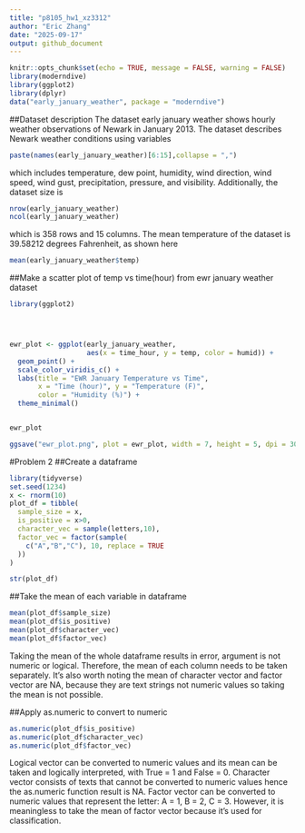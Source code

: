 ```yaml
---
title: "p8105_hw1_xz3312"
author: "Eric Zhang"
date: "2025-09-17"
output: github_document
---
```


```r
knitr::opts_chunk$set(echo = TRUE, message = FALSE, warning = FALSE)
library(moderndive)
library(ggplot2)
library(dplyr)
data("early_january_weather", package = "moderndive")
```

##Dataset description
The dataset early january weather shows hourly weather observations of Newark in January 2013. The dataset describes Newark weather conditions using variables
```r
paste(names(early_january_weather)[6:15],collapse = ",")
```
which includes temperature, dew point, humidity, wind direction, wind speed, wind gust, precipitation, pressure, and visibility. Additionally, the dataset size is
```r
nrow(early_january_weather)
ncol(early_january_weather)
```
which is 358 rows and 15 columns. The mean temperature of the dataset is 39.58212 degrees Fahrenheit, as shown here
```r
mean(early_january_weather$temp)
```


##Make a scatter plot of temp vs time(hour) from ewr january weather dataset
```r
library(ggplot2)




ewr_plot <- ggplot(early_january_weather,
                   aes(x = time_hour, y = temp, color = humid)) +
  geom_point() +
  scale_color_viridis_c() +
  labs(title = "EWR January Temperature vs Time",
       x = "Time (hour)", y = "Temperature (F)",
       color = "Humidity (%)") +
  theme_minimal()


ewr_plot

ggsave("ewr_plot.png", plot = ewr_plot, width = 7, height = 5, dpi = 300)

```

#Problem 2
##Create a dataframe
```r
library(tidyverse)
set.seed(1234)
x <- rnorm(10)
plot_df = tibble(
  sample_size = x,
  is_positive = x>0,
  character_vec = sample(letters,10),
  factor_vec = factor(sample(
    c("A","B","C"), 10, replace = TRUE
  ))
)

str(plot_df)
```
##Take the mean of each variable in dataframe
```r
mean(plot_df$sample_size)
mean(plot_df$is_positive)
mean(plot_df$character_vec)
mean(plot_df$factor_vec)
```
Taking the mean of the whole dataframe results in error, argument is not numeric or logical. Therefore, the mean of each column needs to be taken separately. It's also worth noting the mean of character vector and factor vector are NA, because they are text strings not numeric values so taking the mean is not possible.

##Apply as.numeric to convert to numeric
```r
as.numeric(plot_df$is_positive)
as.numeric(plot_df$character_vec)
as.numeric(plot_df$factor_vec)
```
Logical vector can be converted to numeric values and its mean can be taken and logically interpreted, with True = 1 and False = 0. Character vector consists of texts that cannot be converted to numeric values hence the as.numeric function result is NA. Factor vector can be converted to numeric values that represent the letter: A = 1, B = 2, C = 3. However, it is meaningless to take the mean of factor vector because it's used for classification.







